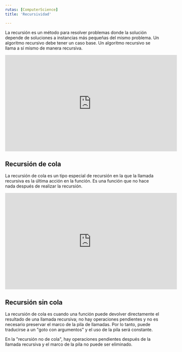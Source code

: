 ```yaml
---
rutas: [ComputerScience]
title: 'Recursividad'

---
```


La recursión es un método para resolver problemas donde la solución depende de soluciones a instancias más pequeñas del mismo problema. Un algoritmo recursivo debe tener un caso base. Un algoritmo recursivo se llama a sí mismo de manera recursiva.

<iframe width="560" height="315" src="https://www.youtube.com/embed/yX5kR63Dpdw?si=pBtY8rww27iaxd_a" title="YouTube video player" frameborder="0" allow="accelerometer; autoplay; clipboard-write; encrypted-media; gyroscope; picture-in-picture; web-share" allowfullscreen></iframe>

## Recursión de cola

La recursión de cola es un tipo especial de recursión en la que la llamada recursiva es la última acción en la función. Es una función que no hace nada después de realizar la recursión.

<iframe width="560" height="315" src="https://www.youtube.com/embed/SIgfSYyWVjo?si=hSl9WLwh-wa_q7y-" title="YouTube video player" frameborder="0" allow="accelerometer; autoplay; clipboard-write; encrypted-media; gyroscope; picture-in-picture; web-share" allowfullscreen></iframe>

## Recursión sin cola

La recursión de cola es cuando una función puede devolver directamente el resultado de una llamada recursiva; no hay operaciones pendientes y no es necesario preservar el marco de la pila de llamadas. Por lo tanto, puede traducirse a un "goto con argumentos" y el uso de la pila será constante.

En la "recursión no de cola", hay operaciones pendientes después de la llamada recursiva y el marco de la pila no puede ser eliminado.